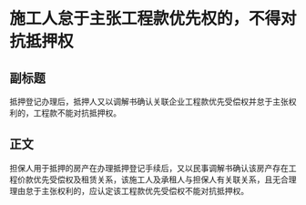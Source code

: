 # 施工人怠于主张工程款优先权的，不得对抗抵押权
## 副标题
抵押登记办理后，抵押人又以调解书确认关联企业工程款优先受偿权并怠于主张权利的，工程款不能对抗抵押权。
## 正文
担保人用于抵押的房产在办理抵押登记手续后，又以民事调解书确认该房产存在工程价款优先受偿权及租赁关系，该施工人及承租人与担保人有关联关系，且无合理理由怠于主张权利的，应认定该工程款优先受偿权不能对抗抵押权。